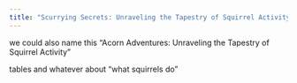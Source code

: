 ```yaml
---
title: "Scurrying Secrets: Unraveling the Tapestry of Squirrel Activity"
---
```


we could also name this "Acorn Adventures: Unraveling the Tapestry of Squirrel Activity"

tables and whatever about "what squirrels do"